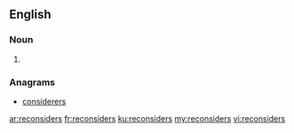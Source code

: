 ==English==

===Noun===
{{head|en}}

# {{plural of|reconsider}}

===Anagrams===
* [[considerers#English|considerers]]

[[ar:reconsiders]]
[[fr:reconsiders]]
[[ku:reconsiders]]
[[my:reconsiders]]
[[vi:reconsiders]]